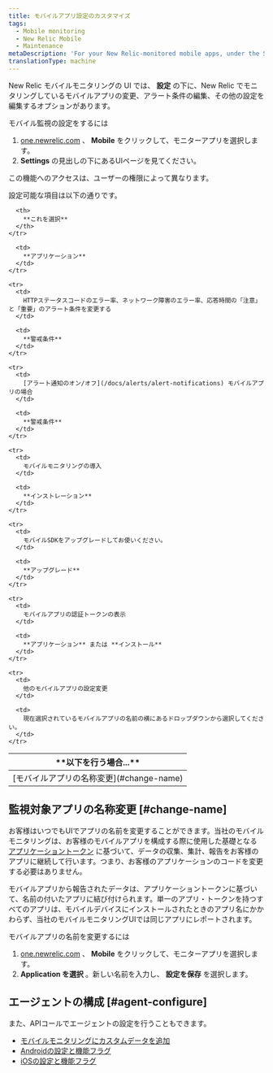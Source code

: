```yaml
---
title: モバイルアプリ設定のカスタマイズ
tags:
  - Mobile monitoring
  - New Relic Mobile
  - Maintenance
metaDescription: 'For your New Relic-monitored mobile apps, under the Settings tab there are options for editing various settings.'
translationType: machine
---
```


New Relic モバイルモニタリングの UI では、 **設定** の下に、New Relic でモニタリングしているモバイルアプリの変更、アラート条件の編集、その他の設定を編集するオプションがあります。

モバイル監視の設定をするには

1. [one.newrelic.com](https://one.newrelic.com) 、 **Mobile** をクリックして、モニターアプリを選択します。
2. **Settings** の見出しの下にあるUIページを見てください。

<Callout variant="important">
  この機能へのアクセスは、ユーザーの権限によって異なります。
</Callout>

設定可能な項目は以下の通りです。

<table>
  <thead>
    <tr>
      <th width={350}>
        **以下を行う場合...**
      </th>

      <th>
        **これを選択**
      </th>
    </tr>
  </thead>

  <tbody>
    <tr>
      <td>
        [モバイルアプリの名称変更](#change-name)
      </td>

      <td>
        **アプリケーション**
      </td>
    </tr>

    <tr>
      <td>
        HTTPステータスコードのエラー率、ネットワーク障害のエラー率、応答時間の「注意」と「重要」のアラート条件を変更する
      </td>

      <td>
        **警戒条件**
      </td>
    </tr>

    <tr>
      <td>
        [アラート通知のオン/オフ](/docs/alerts/alert-notifications) モバイルアプリの場合
      </td>

      <td>
        **警戒条件**
      </td>
    </tr>

    <tr>
      <td>
        モバイルモニタリングの導入
      </td>

      <td>
        **インストレーション**
      </td>
    </tr>

    <tr>
      <td>
        モバイルSDKをアップグレードしてお使いください。
      </td>

      <td>
        **アップグレード**
      </td>
    </tr>

    <tr>
      <td>
        モバイルアプリの認証トークンの表示
      </td>

      <td>
        **アプリケーション** または **インストール**
      </td>
    </tr>

    <tr>
      <td>
        他のモバイルアプリの設定変更
      </td>

      <td>
        現在選択されているモバイルアプリの名前の横にあるドロップダウンから選択してください。
      </td>
    </tr>
  </tbody>
</table>

## 監視対象アプリの名称変更 [#change-name]

お客様はいつでもUIでアプリの名前を変更することができます。当社のモバイルモニタリングは、お客様のモバイルアプリを構成する際に使用した基礎となる [アプリケーショントークン](/docs/mobile-apps/viewing-your-application-token) に基づいて、データの収集、集計、報告をお客様のアプリに継続して行います。つまり、お客様のアプリケーションのコードを変更する必要はありません。

<Callout variant="caution">
  モバイルアプリから報告されたデータは、アプリケーショントークンに基づいて、名前の付いたアプリに結び付けられます。単一のアプリ・トークンを持つすべてのアプリは、モバイルデバイスにインストールされたときのアプリ名にかかわらず、当社のモバイルモニタリングUIでは同じアプリにレポートされます。
</Callout>

モバイルアプリの名前を変更するには

1. [one.newrelic.com](https://one.newrelic.com/) 、 **Mobile** をクリックして、モニターアプリを選択します。
2. **Application を選択** 。新しい名前を入力し、 **設定を保存** を選択します。

## エージェントの構成 [#agent-configure]

また、APIコールでエージェントの設定を行うこともできます。

* [モバイルモニタリングにカスタムデータを追加](/docs/mobile-monitoring/new-relic-mobile/maintenance/add-custom-data-new-relic-mobile)
* [Androidの設定と機能フラグ](/docs/mobile-monitoring/new-relic-mobile-android/install-configure/android-agent-configuration-feature-flags)
* [iOSの設定と機能フラグ](/docs/mobile-monitoring/new-relic-mobile-ios/api-guides/ios-agent-configuration-feature-flags)